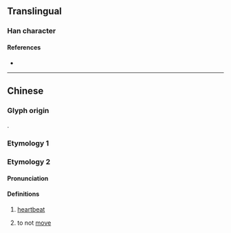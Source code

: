 {{also|憂}}
{{character info/new}}
==Translingual==

===Han character===
{{Han char|rn=61|rad=心|as=04|sn=7|four=|canj=PIKU|ids=⿰忄尤}}

====References====
* {{Han ref|kx=0377.220|dkj=10362|dj=0705.090|hdz=42276.060|uh=5FE7|ud=24551}}

----

==Chinese==

===Glyph origin===
{{Han etym}}
{{Han compound|心|尤|c1=s|c2=p|ls=psc}}.

===Etymology 1===
{{zh-see|憂}}

===Etymology 2===

====Pronunciation====
{{zh-pron
|m=yòu
|c=
|mc=y
|oc=y
|ma=
|cat=
}}

====Definitions====
{{zh-hanzi}}

# {{zh-obsolete}} [[heartbeat]] <!--《康熙字典》忧：『《集韻》尤救切，音祐。《玉篇》心動也。◎按《說文》集韻皆訓不動，惟玉篇訓心動。从心从尤。似應玉篇爲是。』-->
# {{zh-obsolete}} to not [[move]] <!-- 《說文》忧：不動也。从心尤聲。讀若祐。-->